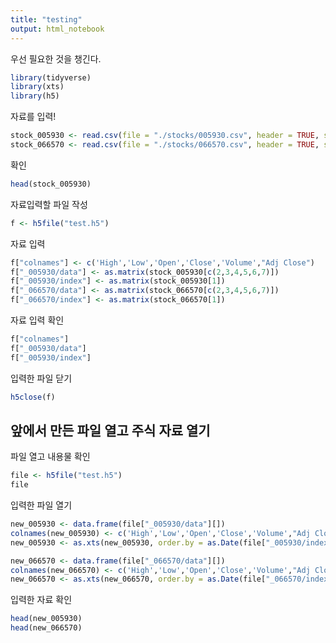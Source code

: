 ```yaml
---
title: "testing"
output: html_notebook
---
```


우선 필요한 것을 챙긴다.
```r
library(tidyverse)
library(xts)
library(h5)
```
자료를 입력!
```r
stock_005930 <- read.csv(file = "./stocks/005930.csv", header = TRUE, stringsAsFactors=FALSE)
stock_066570 <- read.csv(file = "./stocks/066570.csv", header = TRUE, stringsAsFactors=FALSE)
```

확인
```r
head(stock_005930)
```

자료입력할 파일 작성
```r
f <- h5file("test.h5")
```

자료 입력
```r
f["colnames"] <- c('High','Low','Open','Close','Volume',"Adj Close")
f["_005930/data"] <- as.matrix(stock_005930[c(2,3,4,5,6,7)])
f["_005930/index"] <- as.matrix(stock_005930[1])
f["_066570/data"] <- as.matrix(stock_066570[c(2,3,4,5,6,7)])
f["_066570/index"] <- as.matrix(stock_066570[1])
```
자료 입력 확인
```r
f["colnames"]
f["_005930/data"]
f["_005930/index"]
```

입력한 파일 닫기
```r
h5close(f)
```

## 앞에서 만든 파일 열고 주식 자료 열기

파일 열고 내용물 확인
```r
file <- h5file("test.h5")
file
```
입력한 파일 열기
```r
new_005930 <- data.frame(file["_005930/data"][])
colnames(new_005930) <- c('High','Low','Open','Close','Volume',"Adj Close")
new_005930 <- as.xts(new_005930, order.by = as.Date(file["_005930/index"][]))

new_066570 <- data.frame(file["_066570/data"][])
colnames(new_066570) <- c('High','Low','Open','Close','Volume',"Adj Close")
new_066570 <- as.xts(new_066570, order.by = as.Date(file["_066570/index"][]))
```
입력한 자료 확인

```r
head(new_005930)
head(new_066570)
```
